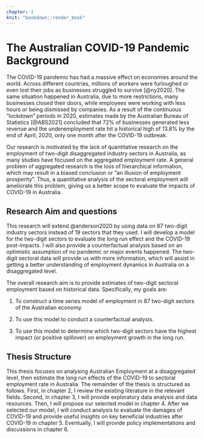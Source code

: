 ```yaml
---
chapter: 1
knit: "bookdown::render_book"
---
```


# The Australian COVID-19 Pandemic Background

The COVID-19 pandemic has had a massive effect on economies around the world. Across different countries, millions of workers were furloughed or even lost their jobs as businesses struggled to survive [@ny2020]. The same situation happened in Australia, due to more restrictions, many businesses closed their doors, while employees were working with less hours or being dismissed by companies. As a result of the continuous "lockdown" periods in 2020, estimates made by the Australian Bureau of Statistics [@ABS2021] concluded that 72% of businesses generated less revenue and the underemployment rate hit a historical high of 13.8% by the end of April, 2020, only one month after the COVID-19 outbreak.

Our research is motivated by the lack of quantitative research on the employment of two-digit disaggregated industry sectors in Australia, as many studies have focused on the aggregated employment rate. A general problem of aggregated research is the loss of hierarchical information, which may result in a biased conclusion or "an illusion of employment prosperity". Thus, a quantitative analysis of the sectoral employment will ameliorate this problem, giving us a better scope to evaluate the impacts of COVID-19 in Australia.





## Research Aim and questions 

This research will extend @anderson2020 by using data on 87 two-digit industry sectors instead of 19 sectors that they used. I will develop a model for the two-digit sectors to evaluate the long run effect and the COVID-19 post-impacts. I will also provide a counterfactual analysis based on an optimistic assumption of no pandemic or major events happened. The two-digit sectoral data will provide us with more information, which will assist in getting a better understanding of employment dynamics in Australia on a disaggregated level.

The overall research aim is to provide estimates of two-digit sectoral employment based on historical data. Specifically, my goals are: 

1. To construct a time series model of employment in 87 two-digit sectors of the Australian economy.

1. To use this model to conduct a counterfactual analysis. 

3. To use this model to determine which two-digit sectors have the highest impact (or positive spillover) on employment growth in the long run.



## Thesis Structure 


This thesis focuses on analysing Australian Employment at a disaggregated level, then estimate the long run effects of the COVID-19 to sectoral employment rate in Australia. The remainder of the thesis is structured as follows. First, in chapter 2, I review the existing literature in the relevant fields. Second, in chapter 3, I will provide exploratory data analysis and data resources. Then, I will propose our selected model in chapter 4. After we selected our model, I will conduct analysis to evaluate the damages of COVID-19 and provide useful insights on key beneficial industries after COVID-19 in chapter 5. Eventually, I will provide policy implementations and discussions in chapter 6. 





\clearpage


